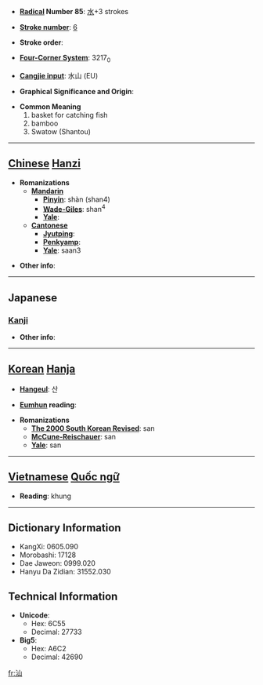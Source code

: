 * '''[[Wiktionary:Chinese radical index| Radical]] Number 85''': [[Wiktionary:Chinese radical index 水|水]]+3 strokes

* '''[[Wiktionary:Chinese total strokes index|Stroke number]]''': [[Wiktionary:Chinese total strokes index 6|6]]

* '''Stroke order''': 

* '''[[Wiktionary:Chinese four corner index|Four-Corner System]]''': 3217<sub>0</sub>

* '''[[Wiktionary:Chinese Cangjie index|Cangjie input]]''': 水山 (EU)

* '''Graphical Significance and Origin''': 

* '''Common Meaning'''
*#basket for catching fish
*# bamboo
*# Swatow (Shantou)


----

== [[Chinese]] [[Hanzi]] ==

* '''Romanizations'''
** '''[[Mandarin]]'''
*** '''[[Pinyin]]''': shàn (shan4)
*** '''[[Wade-Giles]]''': shan<sup>4</sup>
*** '''[[Yale]]''': 
** '''[[Cantonese]]'''
*** '''[[Jyutping]]''':
*** '''[[Penkyamp]]''': 
*** '''[[Yale]]''': saan3

* '''Other info''': 

----

==Japanese==
===[[Kanji]]===
{{kanji|on readings=[[さん]] (san)|kun readings=[[すくいあみ]] (sukuiami)}}

* '''Other info''':  

----

== [[Korean]] [[Hanja]] ==

* '''[[Hangeul]]''': 산

* '''[[Eumhun]] reading''': 

* '''Romanizations'''
** '''[[The 2000 South Korean Revised Romanization|The 2000 South Korean Revised]]''': san
** '''[[McCune-Reischauer]]''': san
** '''[[Yale]]''': san


----

== [[Vietnamese]] [[Quốc ngữ]] ==

* '''Reading''': khung

----

== Dictionary Information ==

* KangXi: 0605.090
* Morobashi: 17128
* Dae Jaweon: 0999.020
* Hanyu Da Zidian: 31552.030

== Technical Information ==

* '''Unicode''':
** Hex: 6C55
** Decimal: 27733
* '''Big5''':
** Hex: A6C2
** Decimal: 42690

[[fr:汕]]